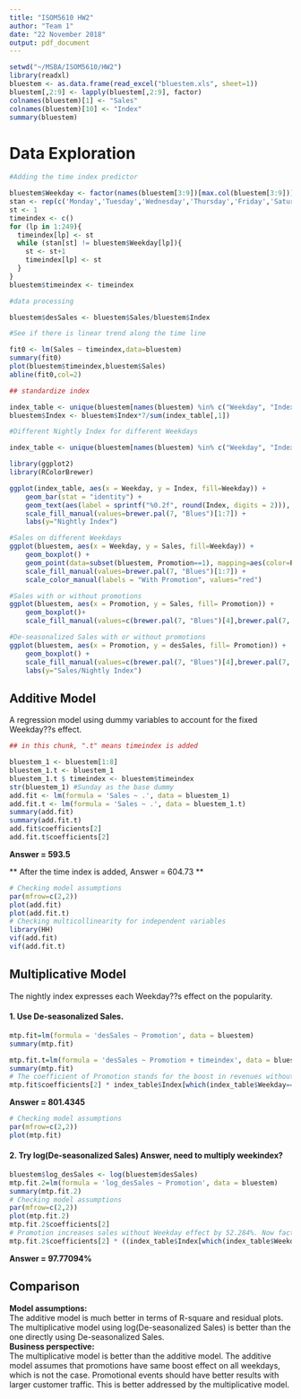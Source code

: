 ```yaml
---
title: "ISOM5610 HW2"
author: "Team 1"
date: "22 November 2018"
output: pdf_document
---
```


```r
setwd("~/MSBA/ISOM5610/HW2")
library(readxl)
bluestem <- as.data.frame(read_excel("bluestem.xls", sheet=1))
bluestem[,2:9] <- lapply(bluestem[,2:9], factor)
colnames(bluestem)[1] <- "Sales"
colnames(bluestem)[10] <- "Index"
summary(bluestem)
```

# Data Exploration

```r
#Adding the time index predictor

bluestem$Weekday <- factor(names(bluestem[3:9])[max.col(bluestem[3:9])], levels = c("Sunday", "Monday", "Tuesday", "Wednesday", "Thursday", "Friday", "Saturday"))
stan <- rep(c('Monday','Tuesday','Wednesday','Thursday','Friday','Saturday','Sunday'),50)
st <- 1
timeindex <- c()
for (lp in 1:249){
  timeindex[lp] <- st
  while (stan[st] != bluestem$Weekday[lp]){
    st <- st+1
    timeindex[lp] <- st
  }
}
bluestem$timeindex <- timeindex 

#data processing

bluestem$desSales <- bluestem$Sales/bluestem$Index

#See if there is linear trend along the time line

fit0 <- lm(Sales ~ timeindex,data=bluestem)
summary(fit0)
plot(bluestem$timeindex,bluestem$Sales)
abline(fit0,col=2)
```

```r
## standardize index

index_table <- unique(bluestem[names(bluestem) %in% c("Weekday", "Index")])
bluestem$Index <- bluestem$Index*7/sum(index_table[,1])
```


```r
#Different Nightly Index for different Weekdays

index_table <- unique(bluestem[names(bluestem) %in% c("Weekday", "Index")])

library(ggplot2)
library(RColorBrewer)

ggplot(index_table, aes(x = Weekday, y = Index, fill=Weekday)) + 
    geom_bar(stat = "identity") + 
    geom_text(aes(label = sprintf("%0.2f", round(Index, digits = 2))), vjust=-0.6) + 
    scale_fill_manual(values=brewer.pal(7, "Blues")[1:7]) +
    labs(y="Nightly Index")

#Sales on different Weekdays
ggplot(bluestem, aes(x = Weekday, y = Sales, fill=Weekday)) + 
    geom_boxplot() + 
    geom_point(data=subset(bluestem, Promotion==1), mapping=aes(color=Promotion), size=3) + 
    scale_fill_manual(values=brewer.pal(7, "Blues")[1:7]) + 
    scale_color_manual(labels = "With Promotion", values="red")

#Sales with or without promotions
ggplot(bluestem, aes(x = Promotion, y = Sales, fill= Promotion)) +
    geom_boxplot()+
    scale_fill_manual(values=c(brewer.pal(7, "Blues")[4],brewer.pal(7, "Reds")[4]))

#De-seasonalized Sales with or without promotions
ggplot(bluestem, aes(x = Promotion, y = desSales, fill= Promotion)) + 
    geom_boxplot() + 
    scale_fill_manual(values=c(brewer.pal(7, "Blues")[4],brewer.pal(7, "Reds")[4])) +
    labs(y="Sales/Nightly Index")
```

## Additive Model
A regression model using dummy variables to account for the fixed Weekday??s effect.

```r
## in this chunk, ".t" means timeindex is added

bluestem_1 <- bluestem[1:8]
bluestem_1.t <- bluestem_1
bluestem_1.t $ timeindex <- bluestem$timeindex
str(bluestem_1) #Sunday as the base dummy
add.fit <- lm(formula = 'Sales ~ .', data = bluestem_1)
add.fit.t <- lm(formula = 'Sales ~ .', data = bluestem_1.t)
summary(add.fit)
summary(add.fit.t)
add.fit$coefficients[2]
add.fit.t$coefficients[2]

```
**Answer = 593.5**

** After the time index is added, Answer = 604.73 **

```r
# Checking model assumptions
par(mfrow=c(2,2))
plot(add.fit)
plot(add.fit.t)
# Checking multicollinearity for independent variables
library(HH)
vif(add.fit)
vif(add.fit.t)
```

## Multiplicative Model
The nightly index expresses each Weekday??s effect on the popularity. 

#### 1. Use De-seasonalized Sales.

```r
mtp.fit=lm(formula = 'desSales ~ Promotion', data = bluestem)
summary(mtp.fit)

mtp.fit.t=lm(formula = 'desSales ~ Promotion + timeindex', data = bluestem)
summary(mtp.fit)
# The coefficient of Promotion stands for the boost in revenues without Weekday effect. Such boost would be amplified by the Nightly Index for Saturday.
mtp.fit$coefficients[2] * index_table$Index[which(index_table$Weekday=="Saturday")]
```
**Answer = 801.4345**

```r
# Checking model assumptions
par(mfrow=c(2,2))
plot(mtp.fit)
```

#### 2. Try log(De-seasonalized Sales)  Answer, need to multiply weekindex?

```r
bluestem$log_desSales <- log(bluestem$desSales)
mtp.fit.2=lm(formula = 'log_desSales ~ Promotion', data = bluestem)
summary(mtp.fit.2)
# Checking model assumptions
par(mfrow=c(2,2))
plot(mtp.fit.2)
mtp.fit.2$coefficients[2]
# Promotion increases sales without Weekday effect by 52.284%. Now factor in the Saturday effect in terms of % increase:
mtp.fit.2$coefficients[2] * ((index_table$Index[which(index_table$Weekday=="Saturday")] - 1)/1)
```
**Answer = 97.77094%**

## Comparison

**Model assumptions:**  
The additive model is much better in terms of R-square and residual plots. The multiplicative model using log(De-seasonalized Sales) is better than the one directly using De-seasonalized Sales.  
**Business perspective:**   
The multiplicative model is better than the additive model. The additive model assumes that promotions have same boost effect on all weekdays, which is not the case. Promotional events should have better results with larger customer traffic. This is better addressed by the multiplicative model.
